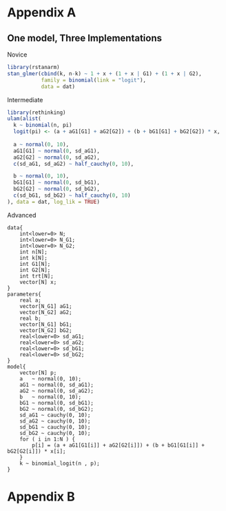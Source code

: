 ```r
```

# Appendix A {-}

## One model, Three Implementations {-}

Novice

```r
library(rstanarm)
stan_glmer(cbind(k, n-k) ~ 1 + x + (1 + x | G1) + (1 + x | G2), 
           family = binomial(link = "logit"),
           data = dat)
```

Intermediate

```r
library(rethinking)
ulam(alist(
  k ~ binomial(n, pi)
  logit(pi) <- (a + aG1[G1] + aG2[G2]) + (b + bG1[G1] + bG2[G2]) * x,
  
  a ~ normal(0, 10),
  aG1[G1] ~ normal(0, sd_aG1),
  aG2[G2] ~ normal(0, sd_aG2),
  c(sd_aG1, sd_aG2) ~ half_cauchy(0, 10),

  b ~ normal(0, 10),
  bG1[G1] ~ normal(0, sd_bG1),
  bG2[G2] ~ normal(0, sd_bG2),
  c(sd_bG1, sd_bG2) ~ half_cauchy(0, 10)
), data = dat, log_lik = TRUE)
```

Advanced

```
data{
    int<lower=0> N;
    int<lower=0> N_G1;
    int<lower=0> N_G2;
    int n[N];
    int k[N];
    int G1[N];
    int G2[N];
    int trt[N];
    vector[N] x;
}
parameters{
    real a;
    vector[N_G1] aG1;
    vector[N_G2] aG2;
    real b;
    vector[N_G1] bG1;
    vector[N_G2] bG2;
    real<lower=0> sd_aG1;
    real<lower=0> sd_aG2;
    real<lower=0> sd_bG1;
    real<lower=0> sd_bG2;
}
model{
    vector[N] p;
    a   ~ normal(0, 10);
    aG1 ~ normal(0, sd_aG1);
    aG2 ~ normal(0, sd_aG2);
    b   ~ normal(0, 10);
    bG1 ~ normal(0, sd_bG1);
    bG2 ~ normal(0, sd_bG2);
    sd_aG1 ~ cauchy(0, 10);
    sd_aG2 ~ cauchy(0, 10);
    sd_bG1 ~ cauchy(0, 10);
    sd_bG2 ~ cauchy(0, 10);
    for ( i in 1:N ) {
        p[i] = (a + aG1[G1[i]] + aG2[G2[i]]) + (b + bG1[G1[i]] + bG2[G2[i]]) * x[i];
    }
    k ~ binomial_logit(n , p);
}
```


# Appendix B {-}

